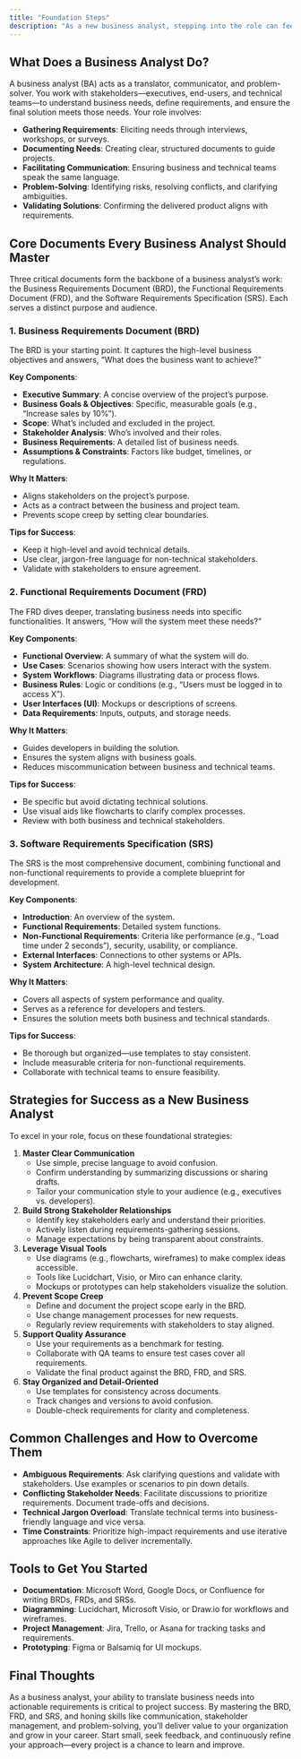 ```yaml
---
title: "Foundation Steps"
description: "As a new business analyst, stepping into the role can feel like navigating a maze of expectations, documents, and stakeholder needs. Your primary mission is to bridge the gap between business objectives and technical solutions, ensuring everyone is aligned and the project delivers value. This foundational guide will introduce you to the core responsibilities, key documents, and strategies to succeed in your role."
---
```


<div className="full-width-iframe" />

## What Does a Business Analyst Do?

A business analyst (BA) acts as a translator, communicator, and problem-solver. You work with stakeholders—executives, end-users, and technical teams—to understand business needs, define requirements, and ensure the final solution meets those needs. Your role involves:

- **Gathering Requirements**: Eliciting needs through interviews, workshops, or surveys.
- **Documenting Needs**: Creating clear, structured documents to guide projects.
- **Facilitating Communication**: Ensuring business and technical teams speak the same language.
- **Problem-Solving**: Identifying risks, resolving conflicts, and clarifying ambiguities.
- **Validating Solutions**: Confirming the delivered product aligns with requirements.

## Core Documents Every Business Analyst Should Master

Three critical documents form the backbone of a business analyst’s work: the Business Requirements Document (BRD), the Functional Requirements Document (FRD), and the Software Requirements Specification (SRS). Each serves a distinct purpose and audience.

### 1. Business Requirements Document (BRD)

The BRD is your starting point. It captures the high-level business objectives and answers, “What does the business want to achieve?”

**Key Components**:

- **Executive Summary**: A concise overview of the project’s purpose.
- **Business Goals & Objectives**: Specific, measurable goals (e.g., “Increase sales by 10%”).
- **Scope**: What’s included and excluded in the project.
- **Stakeholder Analysis**: Who’s involved and their roles.
- **Business Requirements**: A detailed list of business needs.
- **Assumptions & Constraints**: Factors like budget, timelines, or regulations.

**Why It Matters**:

- Aligns stakeholders on the project’s purpose.
- Acts as a contract between the business and project team.
- Prevents scope creep by setting clear boundaries.

**Tips for Success**:

- Keep it high-level and avoid technical details.
- Use clear, jargon-free language for non-technical stakeholders.
- Validate with stakeholders to ensure agreement.

### 2. Functional Requirements Document (FRD)

The FRD dives deeper, translating business needs into specific functionalities. It answers, “How will the system meet these needs?”

**Key Components**:

- **Functional Overview**: A summary of what the system will do.
- **Use Cases**: Scenarios showing how users interact with the system.
- **System Workflows**: Diagrams illustrating data or process flows.
- **Business Rules**: Logic or conditions (e.g., “Users must be logged in to access X”).
- **User Interfaces (UI)**: Mockups or descriptions of screens.
- **Data Requirements**: Inputs, outputs, and storage needs.

**Why It Matters**:

- Guides developers in building the solution.
- Ensures the system aligns with business goals.
- Reduces miscommunication between business and technical teams.

**Tips for Success**:

- Be specific but avoid dictating technical solutions.
- Use visual aids like flowcharts to clarify complex processes.
- Review with both business and technical stakeholders.

### 3. Software Requirements Specification (SRS)

The SRS is the most comprehensive document, combining functional and non-functional requirements to provide a complete blueprint for development.

**Key Components**:

- **Introduction**: An overview of the system.
- **Functional Requirements**: Detailed system functions.
- **Non-Functional Requirements**: Criteria like performance (e.g., “Load time under 2 seconds”), security, usability, or compliance.
- **External Interfaces**: Connections to other systems or APIs.
- **System Architecture**: A high-level technical design.

**Why It Matters**:

- Covers all aspects of system performance and quality.
- Serves as a reference for developers and testers.
- Ensures the solution meets both business and technical standards.

**Tips for Success**:

- Be thorough but organized—use templates to stay consistent.
- Include measurable criteria for non-functional requirements.
- Collaborate with technical teams to ensure feasibility.

## Strategies for Success as a New Business Analyst

To excel in your role, focus on these foundational strategies:

1. **Master Clear Communication**
   - Use simple, precise language to avoid confusion.
   - Confirm understanding by summarizing discussions or sharing drafts.
   - Tailor your communication style to your audience (e.g., executives vs. developers).
2. **Build Strong Stakeholder Relationships**
   - Identify key stakeholders early and understand their priorities.
   - Actively listen during requirements-gathering sessions.
   - Manage expectations by being transparent about constraints.
3. **Leverage Visual Tools**
   - Use diagrams (e.g., flowcharts, wireframes) to make complex ideas accessible.
   - Tools like Lucidchart, Visio, or Miro can enhance clarity.
   - Mockups or prototypes can help stakeholders visualize the solution.
4. **Prevent Scope Creep**
   - Define and document the project scope early in the BRD.
   - Use change management processes for new requests.
   - Regularly review requirements with stakeholders to stay aligned.
5. **Support Quality Assurance**
   - Use your requirements as a benchmark for testing.
   - Collaborate with QA teams to ensure test cases cover all requirements.
   - Validate the final product against the BRD, FRD, and SRS.
6. **Stay Organized and Detail-Oriented**
   - Use templates for consistency across documents.
   - Track changes and versions to avoid confusion.
   - Double-check requirements for clarity and completeness.

## Common Challenges and How to Overcome Them

- **Ambiguous Requirements**: Ask clarifying questions and validate with stakeholders. Use examples or scenarios to pin down details.
- **Conflicting Stakeholder Needs**: Facilitate discussions to prioritize requirements. Document trade-offs and decisions.
- **Technical Jargon Overload**: Translate technical terms into business-friendly language and vice versa.
- **Time Constraints**: Prioritize high-impact requirements and use iterative approaches like Agile to deliver incrementally.

## Tools to Get You Started

- **Documentation**: Microsoft Word, Google Docs, or Confluence for writing BRDs, FRDs, and SRSs.
- **Diagramming**: Lucidchart, Microsoft Visio, or Draw.io for workflows and wireframes.
- **Project Management**: Jira, Trello, or Asana for tracking tasks and requirements.
- **Prototyping**: Figma or Balsamiq for UI mockups.

## Final Thoughts

As a business analyst, your ability to translate business needs into actionable requirements is critical to project success. By mastering the BRD, FRD, and SRS, and honing skills like communication, stakeholder management, and problem-solving, you’ll deliver value to your organization and grow in your career. Start small, seek feedback, and continuously refine your approach—every project is a chance to learn and improve.